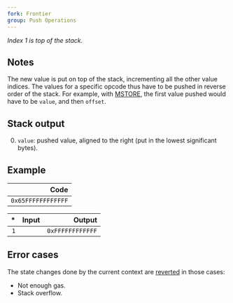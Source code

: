 ```yaml
---
fork: Frontier
group: Push Operations
---
```


*Index 1 is top of the stack.*

## Notes

The new value is put on top of the stack, incrementing all the other value indices. The values for a specific opcode thus have to be pushed in reverse order of the stack. For example, with [MSTORE](/#52), the first value pushed would have to be `value`, and then `offset`.

## Stack output

0. `value`: pushed value, aligned to the right (put in the lowest significant bytes).

## Example

| Code |
|-----:|
| `0x65FFFFFFFFFFFF` |

| * | Input | Output |
|--:|------:|-------:|
| `1` | | `0xFFFFFFFFFFFF` |

## Error cases

The state changes done by the current context are [reverted](#FD) in those cases:
- Not enough gas.
- Stack overflow.
